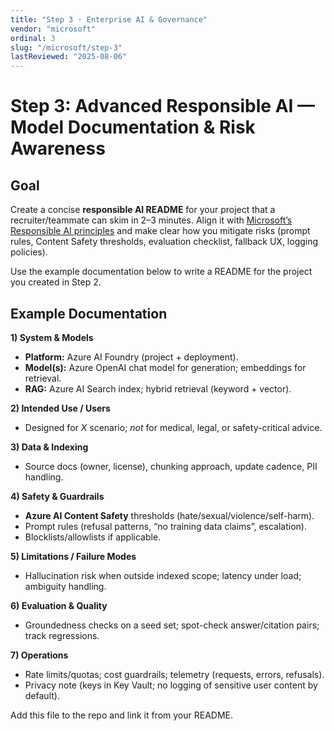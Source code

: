 ```yaml
---
title: "Step 3 · Enterprise AI & Governance"
vendor: "microsoft"
ordinal: 3
slug: "/microsoft/step-3"
lastReviewed: "2025-08-06"
---
```



<StepPageLayout vendor="microsoft" pageKey="step-3">

# Step 3: Advanced Responsible AI — Model Documentation & Risk Awareness 

## Goal  
Create a concise **responsible AI README** for your project that a recruiter/teammate can skim in 2–3 minutes.
Align it with [Microsoft’s Responsible AI principles](https://www.microsoft.com/en-us/ai/principles-and-approach) and make clear how you mitigate risks (prompt rules, Content Safety thresholds, evaluation checklist, fallback UX, logging policies).

Use the example documentation below to write a README for the project you created in Step 2.

## Example Documentation
**1) System & Models**  
- **Platform:** Azure AI Foundry (project + deployment).  
- **Model(s):** Azure OpenAI chat model for generation; embeddings for retrieval.  
- **RAG:** Azure AI Search index; hybrid retrieval (keyword + vector).  

**2) Intended Use / Users**  
- Designed for *X* scenario; *not* for medical, legal, or safety-critical advice.

**3) Data & Indexing**  
- Source docs (owner, license), chunking approach, update cadence, PII handling.

**4) Safety & Guardrails**  
- **Azure AI Content Safety** thresholds (hate/sexual/violence/self-harm).  
- Prompt rules (refusal patterns, “no training data claims”, escalation).  
- Blocklists/allowlists if applicable.

**5) Limitations / Failure Modes**  
- Hallucination risk when outside indexed scope; latency under load; ambiguity handling.

**6) Evaluation & Quality**  
- Groundedness checks on a seed set; spot-check answer/citation pairs; track regressions.

**7) Operations**  
- Rate limits/quotas; cost guardrails; telemetry (requests, errors, refusals).  
- Privacy note (keys in Key Vault; no logging of sensitive user content by default).

Add this file to the repo and link it from your README.

</StepPageLayout>
